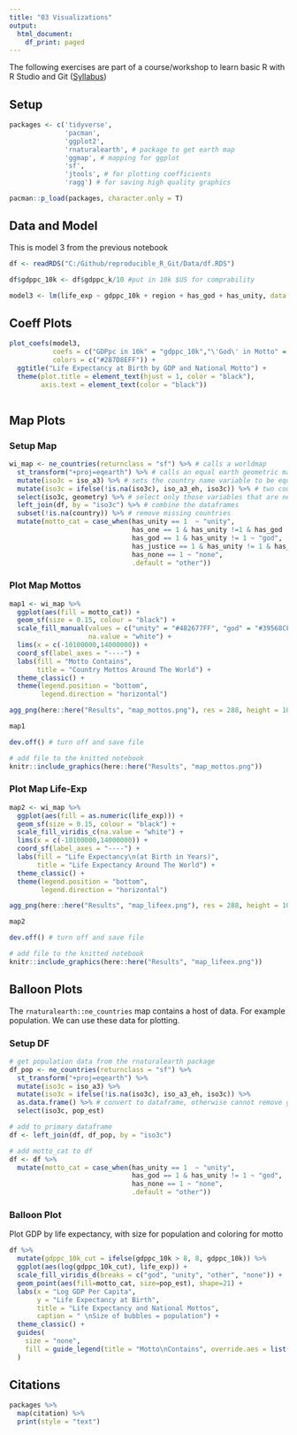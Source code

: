 ```yaml
---
title: "03 Visualizations"
output:
  html_document:
    df_print: paged
---
```


The following exercises are part of a course/workshop to learn basic R with R Studio and Git ([Syllabus](https://docs.google.com/document/d/1O_v-VTRHChedoDvVtzn8xNG0jBqJxMW0Q7-0bJ90Q48/edit))

## Setup

```r

packages <- c('tidyverse', 
              'pacman',
              'ggplot2',
              'rnaturalearth', # package to get earth map
              'ggmap', # mapping for ggplot
              'sf', 
              'jtools', # for plotting coefficients
              'ragg') # for saving high quality graphics

pacman::p_load(packages, character.only = T)

```

## Data and Model

This is model 3 from the previous notebook

```r
df <- readRDS("C:/Github/reproducible_R_Git/Data/df.RDS")

df$gdppc_10k <- df$gdppc_k/10 #put in 10k $US for comprability

model3 <- lm(life_exp ~ gdppc_10k + region + has_god + has_unity, data = df)
```

## Coeff Plots

```r
plot_coefs(model3,
           coefs = c("GDPpc in 10k" = "gdppc_10k","\'God\' in Motto" = "has_god", "\'Unity\' in Motto" = "has_unity"),
           colors = c("#287D8EFF")) +
  ggtitle("Life Expectancy at Birth by GDP and National Motto") +
  theme(plot.title = element_text(hjust = 1, color = "black"),
        axis.text = element_text(color = "black"))
  
```

## Map Plots

### Setup Map

```r

wi_map <- ne_countries(returnclass = "sf") %>% # calls a worldmap
  st_transform("+proj=eqearth") %>% # calls an equal earth geometric map
  mutate(iso3c = iso_a3) %>% # sets the country name variable to be equal to our df
  mutate(iso3c = ifelse(!is.na(iso3c), iso_a3_eh, iso3c)) %>% # two countries are missing, this is an error in the rnaturalearth package
  select(iso3c, geometry) %>% # select only those variables that are needed for plotting map
  left_join(df, by = "iso3c") %>% # combine the dataframes
  subset(!is.na(country)) %>% # remove missing countries
  mutate(motto_cat = case_when(has_unity == 1  ~ "unity",
                               has_one == 1 & has_unity !=1 & has_god !=1 ~ "one",
                               has_god == 1 & has_unity != 1 ~ "god",
                               has_justice == 1 & has_unity != 1 & has_god != 1 & has_one !=1 ~ "justice",
                               has_none == 1 ~ "none",
                               .default = "other"))
```

### Plot Map Mottos

```r
map1 <- wi_map %>%
  ggplot(aes(fill = motto_cat)) +
  geom_sf(size = 0.15, colour = "black") +
  scale_fill_manual(values = c("unity" = "#482677FF", "god" = "#39568CFF","one" = "#1F968BFF","justice" = "#73D055FF", "other" = "#DCE319FF", "none" = "grey"),
                    na.value = "white") +
  lims(x = c(-10100000,14000000)) +
  coord_sf(label_axes = "----") +
  labs(fill = "Motto Contains",
       title = "Country Mottos Around The World") +
  theme_classic() +
  theme(legend.position = "bottom",
        legend.direction = "horizontal")

agg_png(here::here("Results", "map_mottos.png"), res = 288, height = 1000, width = 1500) # turn on file saving

map1

dev.off() # turn off and save file

# add file to the knitted notebook
knitr::include_graphics(here::here("Results", "map_mottos.png"))
```

### Plot Map Life-Exp

```r
map2 <- wi_map %>%
  ggplot(aes(fill = as.numeric(life_exp))) +
  geom_sf(size = 0.15, colour = "black") +
  scale_fill_viridis_c(na.value = "white") +
  lims(x = c(-10100000,14000000)) +
  coord_sf(label_axes = "----") +
  labs(fill = "Life Expectancy\n(at Birth in Years)",
       title = "Life Expectancy Around The World") +
  theme_classic() +
  theme(legend.position = "bottom",
        legend.direction = "horizontal")

agg_png(here::here("Results", "map_lifeex.png"), res = 288, height = 1000, width = 1500) # turn on file saving

map2

dev.off() # turn off and save file

# add file to the knitted notebook
knitr::include_graphics(here::here("Results", "map_lifeex.png"))
```

## Balloon Plots

The `rnaturalearth::ne_countries` map contains a host of data. For example population. We can use these data for plotting.

### Setup DF

```r
# get population data from the rnaturalearth package
df_pop <- ne_countries(returnclass = "sf") %>% 
  st_transform("+proj=eqearth") %>%
  mutate(iso3c = iso_a3) %>%
  mutate(iso3c = ifelse(!is.na(iso3c), iso_a3_eh, iso3c)) %>%
  as.data.frame() %>% # convert to dataframe, otherwise cannot remove geometry
  select(iso3c, pop_est)

# add to primary dataframe 
df <- left_join(df, df_pop, by = "iso3c")

# add motto_cat to df
df <- df %>%
  mutate(motto_cat = case_when(has_unity == 1  ~ "unity",
                               has_god == 1 & has_unity != 1 ~ "god",
                               has_none == 1 ~ "none",
                               .default = "other"))
```

### Balloon Plot

Plot GDP by life expectancy, with size for population and coloring for motto

```r
df %>% 
  mutate(gdppc_10k_cut = ifelse(gdppc_10k > 8, 8, gdppc_10k)) %>% 
  ggplot(aes(log(gdppc_10k_cut), life_exp)) +
  scale_fill_viridis_d(breaks = c("god", "unity", "other", "none")) +
  geom_point(aes(fill=motto_cat, size=pop_est), shape=21) +
  labs(x = "Log GDP Per Capita",
       y = "Life Expectancy at Birth",
       title = "Life Expectancy and National Mottos",
       caption = " \nSize of bubbles = population") +
  theme_classic() +
  guides(
    size = "none",
    fill = guide_legend(title = "Motto\nContains", override.aes = list(size = 4))
  )

```

## Citations

```r
packages %>%
  map(citation) %>%
  print(style = "text")
```


